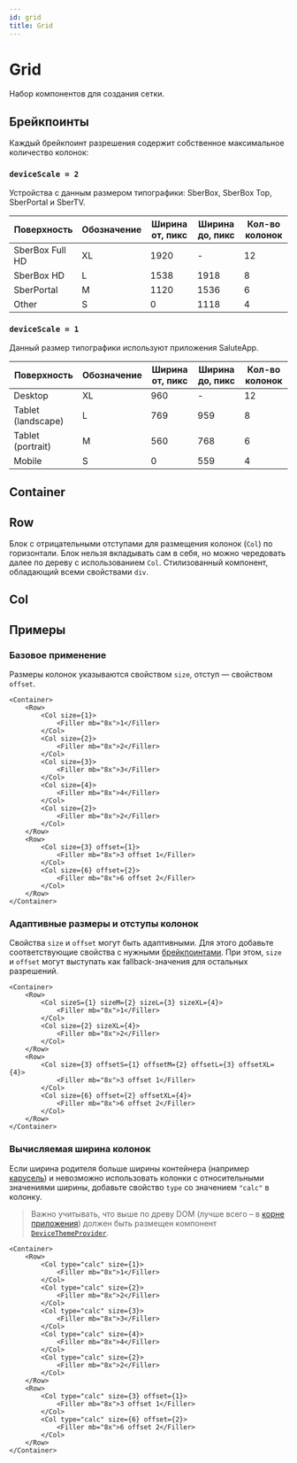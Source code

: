 ```yaml
---
id: grid
title: Grid
---
```



# Grid
Набор компонентов для создания сетки.

## Брейкпоинты
Каждый брейкпоинт разрешения содержит собственное максимальное количество колонок:

### `deviceScale = 2`
Устройства с данным размером типографики: SberBox, SberBox Top, SberPortal и SberTV.

| Поверхность        | Обозначение | Ширина от, пикс | Ширина до, пикс | Кол-во колонок |
| ------------------ |-------------| --------------- | --------------- | -------------- |
| SberBox Full HD    | XL          | 1920            | -               | 12             |
| SberBox HD         | L           | 1538            | 1918            | 8              |
| SberPortal         | M           | 1120            | 1536            | 6              |
| Other              | S           | 0               | 1118            | 4              |

### `deviceScale = 1`
Данный размер типографики используют приложения SaluteApp.

| Поверхность        | Обозначение | Ширина от, пикс | Ширина до, пикс | Кол-во колонок |
| ------------------ |-------------| --------------- | --------------- | -------------- |
| Desktop            | XL          | 960             | -               | 12             |
| Tablet (landscape) | L           | 769             | 959             | 8              |
| Tablet (portrait)  | M           | 560             | 768             | 6              |
| Mobile             | S           | 0               | 559             | 4              |

## Container
<Description name="Container" />

## Row
Блок с отрицательными отступами для размещения колонок (`Col`) по горизонтали.
Блок нельзя вкладывать сам в себя, но можно чередовать далее по дереву с использованием `Col`.
Стилизованный компонент, обладающий всеми свойствами `div`.

## Col
<Description name="Col" />
<PropsTable name="Col" />

## Примеры

### Базовое применение
Размеры колонок указываются свойством `size`, отступ — свойством `offset`.

```tsx live
<Container>
    <Row>
        <Col size={1}>
            <Filler mb="8x">1</Filler>
        </Col>
        <Col size={2}>
            <Filler mb="8x">2</Filler>
        </Col>
        <Col size={3}>
            <Filler mb="8x">3</Filler>
        </Col>
        <Col size={4}>
            <Filler mb="8x">4</Filler>
        </Col>
        <Col size={2}>
            <Filler mb="8x">2</Filler>
        </Col>
    </Row>
    <Row>
        <Col size={3} offset={1}>
            <Filler mb="8x">3 offset 1</Filler>
        </Col>
        <Col size={6} offset={2}>
            <Filler mb="8x">6 offset 2</Filler>
        </Col>
    </Row>
</Container>
```

### Адаптивные размеры и отступы колонок
Свойства `size` и `offset` могут быть адаптивными.
Для этого добавьте соответствующие свойства с нужными [брейкпоинтами](#брейкпоинты).
При этом, `size` и `offset` могут выступать как fallback-значения для остальных разрешений.

```tsx live
<Container>
    <Row>
        <Col sizeS={1} sizeM={2} sizeL={3} sizeXL={4}>
            <Filler mb="8x">1</Filler>
        </Col>
        <Col size={2} sizeXL={4}>
            <Filler mb="8x">2</Filler>
        </Col>
    </Row>
    <Row>
        <Col size={3} offsetS={1} offsetM={2} offsetL={3} offsetXL={4}>
            <Filler mb="8x">3 offset 1</Filler>
        </Col>
        <Col size={6} offset={2} offsetXL={4}>
            <Filler mb="8x">6 offset 2</Filler>
        </Col>
    </Row>
</Container>
```

### Вычисляемая ширина колонок
Если ширина родителя больше ширины контейнера (например [карусель](./carousel))
и невозможно использовать колонки с относительными значениями ширины,
добавьте свойство `type` со значением `"calc"` в колонку.

> Важно учитывать, что выше по древу DOM (лучше всего – в [корне приложения](../#корень-приложения))
должен быть размещен компонент [`DeviceThemeProvider`](./deviceThemeProvider).

```tsx live
<Container>
    <Row>
        <Col type="calc" size={1}>
            <Filler mb="8x">1</Filler>
        </Col>
        <Col type="calc" size={2}>
            <Filler mb="8x">2</Filler>
        </Col>
        <Col type="calc" size={3}>
            <Filler mb="8x">3</Filler>
        </Col>
        <Col type="calc" size={4}>
            <Filler mb="8x">4</Filler>
        </Col>
        <Col type="calc" size={2}>
            <Filler mb="8x">2</Filler>
        </Col>
    </Row>
    <Row>
        <Col type="calc" size={3} offset={1}>
            <Filler mb="8x">3 offset 1</Filler>
        </Col>
        <Col type="calc" size={6} offset={2}>
            <Filler mb="8x">6 offset 2</Filler>
        </Col>
    </Row>
</Container>
```
